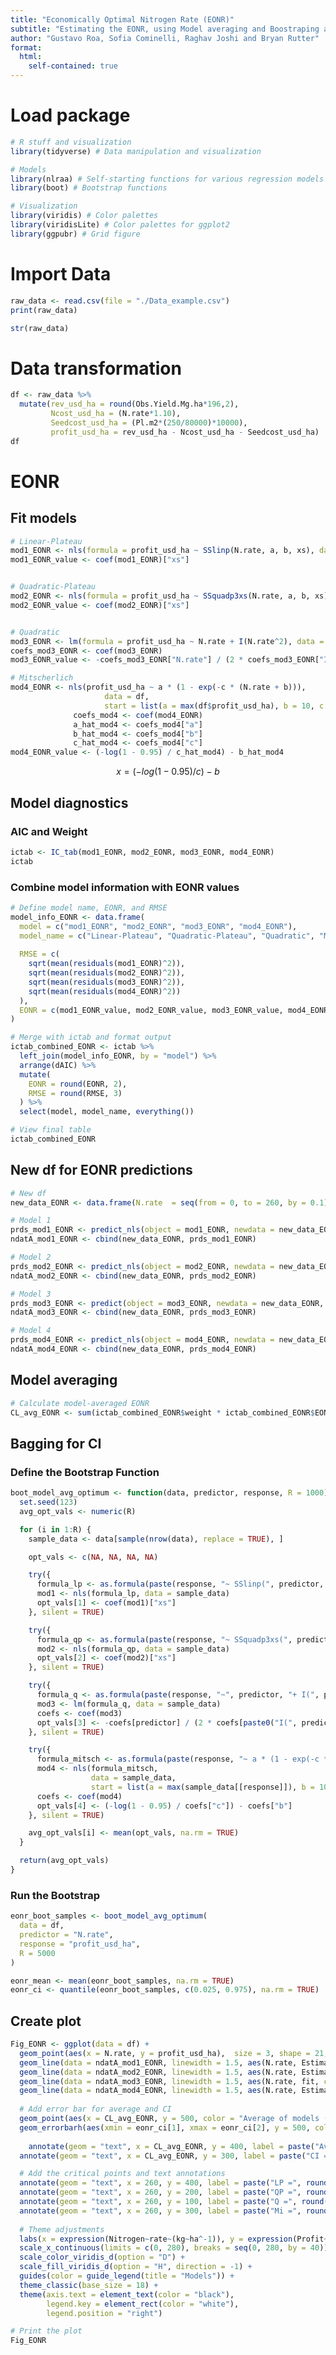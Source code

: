 ---
title: "Economically Optimal Nitrogen Rate (EONR)"
subtitle: "Estimating the EONR, using Model averaging and Boostraping aggregate"
author: "Gustavo Roa, Sofia Cominelli, Raghav Joshi and Bryan Rutter"
format: 
  html:
    self-contained: true
---

# Load package 

```{r, message=FALSE, warning=FALSE, echo=TRUE, include=FALSE}
# R stuff and visualization
library(tidyverse) # Data manipulation and visualization

# Models 
library(nlraa) # Self-starting functions for various regression models
library(boot) # Bootstrap functions

# Visualization
library(viridis) # Color palettes
library(viridisLite) # Color palettes for ggplot2
library(ggpubr) # Grid figure 

```


# Import Data

```{r}
raw_data <- read.csv(file = "./Data_example.csv")
print(raw_data)

str(raw_data)

```

# Data transformation
```{r}
df <- raw_data %>% 
  mutate(rev_usd_ha = round(Obs.Yield.Mg.ha*196,2), 
         Ncost_usd_ha = (N.rate*1.10),
         Seedcost_usd_ha = (Pl.m2*(250/80000)*10000),
         profit_usd_ha = rev_usd_ha - Ncost_usd_ha - Seedcost_usd_ha)
df 
```


# EONR
## Fit models

```{r}
# Linear-Plateau
mod1_EONR <- nls(formula = profit_usd_ha ~ SSlinp(N.rate, a, b, xs), data = df) 
mod1_EONR_value <- coef(mod1_EONR)["xs"]


# Quadratic-Plateau
mod2_EONR <- nls(formula = profit_usd_ha ~ SSquadp3xs(N.rate, a, b, xs), data = df) 
mod2_EONR_value <- coef(mod2_EONR)["xs"]


# Quadratic
mod3_EONR <- lm(formula = profit_usd_ha ~ N.rate + I(N.rate^2), data = df) 
coefs_mod3_EONR <- coef(mod3_EONR)
mod3_EONR_value <- -coefs_mod3_EONR["N.rate"] / (2 * coefs_mod3_EONR["I(N.rate^2)"])

# Mitscherlich
mod4_EONR <- nls(profit_usd_ha ~ a * (1 - exp(-c * (N.rate + b))),
                     data = df,
                     start = list(a = max(df$profit_usd_ha), b = 10, c = 0.05)) 
              coefs_mod4 <- coef(mod4_EONR)
              a_hat_mod4 <- coefs_mod4["a"]
              b_hat_mod4 <- coefs_mod4["b"]
              c_hat_mod4 <- coefs_mod4["c"]
mod4_EONR_value <- (-log(1 - 0.95) / c_hat_mod4) - b_hat_mod4


```

$$
x = (-log(1-0.95) / c) - b
$$


## Model diagnostics
### AIC and Weight
```{r}

ictab <- IC_tab(mod1_EONR, mod2_EONR, mod3_EONR, mod4_EONR)
ictab

```

### Combine model information with EONR values
```{r}
# Define model name, EONR, and RMSE
model_info_EONR <- data.frame(
  model = c("mod1_EONR", "mod2_EONR", "mod3_EONR", "mod4_EONR"),
  model_name = c("Linear-Plateau", "Quadratic-Plateau", "Quadratic", "Mitscherlich"),
  
  RMSE = c(
    sqrt(mean(residuals(mod1_EONR)^2)),
    sqrt(mean(residuals(mod2_EONR)^2)),
    sqrt(mean(residuals(mod3_EONR)^2)),
    sqrt(mean(residuals(mod4_EONR)^2))
  ),
  EONR = c(mod1_EONR_value, mod2_EONR_value, mod3_EONR_value, mod4_EONR_value)
)

# Merge with ictab and format output
ictab_combined_EONR <- ictab %>%
  left_join(model_info_EONR, by = "model") %>%
  arrange(dAIC) %>%
  mutate(
    EONR = round(EONR, 2),
    RMSE = round(RMSE, 3)
  ) %>%
  select(model, model_name, everything())

# View final table
ictab_combined_EONR


```


## New df for EONR predictions

```{r}
# New df
new_data_EONR <- data.frame(N.rate  = seq(from = 0, to = 260, by = 0.1))

# Model 1
prds_mod1_EONR <- predict_nls(object = mod1_EONR, newdata = new_data_EONR, interval = "conf") 
ndatA_mod1_EONR <- cbind(new_data_EONR, prds_mod1_EONR) 

# Model 2
prds_mod2_EONR <- predict_nls(object = mod2_EONR, newdata = new_data_EONR, interval = "conf") 
ndatA_mod2_EONR <- cbind(new_data_EONR, prds_mod2_EONR)

# Model 3
prds_mod3_EONR <- predict(object = mod3_EONR, newdata = new_data_EONR, interval = "conf") 
ndatA_mod3_EONR <- cbind(new_data_EONR, prds_mod3_EONR) 

# Model 4
prds_mod4_EONR <- predict_nls(object = mod4_EONR, newdata = new_data_EONR, interval = "conf") 
ndatA_mod4_EONR <- cbind(new_data_EONR, prds_mod4_EONR)

```

## Model averaging

```{r}
# Calculate model-averaged EONR
CL_avg_EONR <- sum(ictab_combined_EONR$weight * ictab_combined_EONR$EONR)

```

## Bagging for CI 
### Define the Bootstrap Function
```{r}
boot_model_avg_optimum <- function(data, predictor, response, R = 1000) {
  set.seed(123)
  avg_opt_vals <- numeric(R)

  for (i in 1:R) {
    sample_data <- data[sample(nrow(data), replace = TRUE), ]

    opt_vals <- c(NA, NA, NA, NA)

    try({
      formula_lp <- as.formula(paste(response, "~ SSlinp(", predictor, ", a, b, xs)"))
      mod1 <- nls(formula_lp, data = sample_data)
      opt_vals[1] <- coef(mod1)["xs"]
    }, silent = TRUE)

    try({
      formula_qp <- as.formula(paste(response, "~ SSquadp3xs(", predictor, ", a, b, xs)"))
      mod2 <- nls(formula_qp, data = sample_data)
      opt_vals[2] <- coef(mod2)["xs"]
    }, silent = TRUE)

    try({
      formula_q <- as.formula(paste(response, "~", predictor, "+ I(", predictor, "^2)"))
      mod3 <- lm(formula_q, data = sample_data)
      coefs <- coef(mod3)
      opt_vals[3] <- -coefs[predictor] / (2 * coefs[paste0("I(", predictor, "^2)")])
    }, silent = TRUE)

    try({
      formula_mitsch <- as.formula(paste(response, "~ a * (1 - exp(-c * (", predictor, " + b)))"))
      mod4 <- nls(formula_mitsch,
                  data = sample_data,
                  start = list(a = max(sample_data[[response]]), b = 10, c = 0.05))
      coefs <- coef(mod4)
      opt_vals[4] <- (-log(1 - 0.95) / coefs["c"]) - coefs["b"]
    }, silent = TRUE)

    avg_opt_vals[i] <- mean(opt_vals, na.rm = TRUE)
  }

  return(avg_opt_vals)
}

```

### Run the Bootstrap
```{r}
eonr_boot_samples <- boot_model_avg_optimum(
  data = df,
  predictor = "N.rate",
  response = "profit_usd_ha",
  R = 5000
)

eonr_mean <- mean(eonr_boot_samples, na.rm = TRUE)
eonr_ci <- quantile(eonr_boot_samples, c(0.025, 0.975), na.rm = TRUE)

```


## Create plot

```{r, fig.width=14, fig.height=8, warning=FALSE}

Fig_EONR <- ggplot(data = df) + 
  geom_point(aes(x = N.rate, y = profit_usd_ha),  size = 3, shape = 21, fill = "black", color = "gray", alpha=0.5) + 
  geom_line(data = ndatA_mod1_EONR, linewidth = 1.5, aes(N.rate, Estimate, color = "Linear-Plateau (LP)")) +
  geom_line(data = ndatA_mod2_EONR, linewidth = 1.5, aes(N.rate, Estimate, color = "Quadratic-Plateau (QP)")) +
  geom_line(data = ndatA_mod3_EONR, linewidth = 1.5, aes(N.rate, fit, color = "Quadratic (Q)")) +
  geom_line(data = ndatA_mod4_EONR, linewidth = 1.5, aes(N.rate, Estimate, color = "Mitscherlich (Mi)")) +
  
  # Add error bar for average and CI
  geom_point(aes(x = CL_avg_EONR, y = 500, color = "Average of models (Avg)"), size= 8, shape=17) + 
  geom_errorbarh(aes(xmin = eonr_ci[1], xmax = eonr_ci[2], y = 500, color = "Average of models (Avg)"), height = 0.5, size=2) + 
  
    annotate(geom = "text", x = CL_avg_EONR, y = 400, label = paste("Avg =", round(CL_avg_EONR, 0)), size = 5) +
  annotate(geom = "text", x = CL_avg_EONR, y = 300, label = paste("CI =", round(eonr_ci[1],0), "-", round(eonr_ci[2],0)), size = 5) +

  # Add the critical points and text annotations
  annotate(geom = "text", x = 260, y = 400, label = paste("LP =", round(mod1_EONR_value, 0)), size = 5) +
  annotate(geom = "text", x = 260, y = 200, label = paste("QP =", round(mod2_EONR_value, 0)), size = 5) +
  annotate(geom = "text", x = 260, y = 100, label = paste("Q =", round(mod3_EONR_value, 0)), size = 5) +
  annotate(geom = "text", x = 260, y = 300, label = paste("Mi =", round(mod4_EONR_value, 0)), size = 5) +
  
  # Theme adjustments
  labs(x = expression(Nitrogen~rate~(kg~ha^-1)), y = expression(Profit~("$"~ha^-1)), title = "EONR") +
  scale_x_continuous(limits = c(0, 280), breaks = seq(0, 280, by = 40)) +
  scale_color_viridis_d(option = "D") + 
  scale_fill_viridis_d(option = "H", direction = -1) + 
  guides(color = guide_legend(title = "Models")) + 
  theme_classic(base_size = 18) +
  theme(axis.text = element_text(color = "black"), 
        legend.key = element_rect(color = "white"), 
        legend.position = "right") 

# Print the plot
Fig_EONR

```


